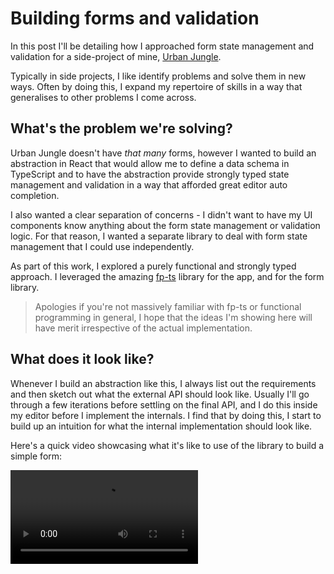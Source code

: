 
# Building forms and validation

In this post I'll be detailing how I approached form state management and validation for a side-project of mine, [Urban Jungle](https://github.com/josephluck/urban-jungle).

Typically in side projects, I like identify problems and solve them in new ways. Often by doing this, I expand my repertoire of skills in a way that generalises to other problems I come across.

## What's the problem we're solving?

Urban Jungle doesn't have _that many_ forms, however I wanted to build an abstraction in React that would allow me to define a data schema in TypeScript and to have the abstraction provide strongly typed state management and validation in a way that afforded great editor auto completion.

I also wanted a clear separation of concerns - I didn't want to have my UI components know anything about the form state management or validation logic. For that reason, I wanted a separate library to deal with form state management that I could use independently.

As part of this work, I explored a purely functional and strongly typed approach. I leveraged the amazing [fp-ts](https://github.com/gcanti/fp-ts) library for the app, and for the form library.

> Apologies if you're not massively familiar with fp-ts or functional programming in general, I hope that the ideas I'm showing here will have merit irrespective of the actual implementation.

## What does it look like?

Whenever I build an abstraction like this, I always list out the requirements and then sketch out what the external API should look like. Usually I'll go through a few iterations before settling on the final API, and I do this inside my editor before I implement the internals. I find that by doing this, I start to build up an intuition for what the internal implementation should look like.

Here's a quick video showcasing what it's like to use of the library to build a simple form:

<Video src="/use-form/use-form-usage.mp4" />

And here's the code:

```typescript
// we'll define a schema of our form fields as a simple object type
type Fields = {
  name: string; // a simple scalar value
  nickname: string;
  location: string;
  avatar: ImageModel; // application-specific data types should be supported too, i.e. we'll have a CameraField component that produces an `ImageModel`.
};

type ImageModel = {
  uri: string;
  width: number;
  height: number;
};

const {
  submit, // submit should run the validation and let the caller know whether everything's valid or not
  registerTextInput, // a function that binds a text field to the form. Provides state management for the field as well as error, touched state and any other information the field needs. MUST be strongly typed to the schema i.e. registerTextInput('name') works, but 'nameee' and 'avatar' throw compile time errors.
  registerSinglePickerInput,
  registerCameraField, // only keys in the schema that match the camera field's value requirements can be registered, i.e. registerCameraField('avatar') will work, whereas 'location' will not.
} = useForm<Fields>(
  // the first argument will be the default values for the form
  {
    name: "",
    nickname: "",
    location: "",
    avatar: {
      uri: "",
      width: 0,
      height: 0,
    },
  },
  // the second argument will be our validation constraints for each field. We'll use Valley to actually implement validation: https://github.com/josephluck/valley
  {
    name: [constraints.isRequired, constraints.alphaNumeric], // multiple constraints are supported
    nickname: [constraints.atLeastLength(5)],
    location: [], // optional fields are supported
    avatar: [constraints.isValidImageModel],
  }
);

const onSubmit = () => {
  // validation uses fp-ts
  pipe(
    TE.fromEither(submit()),
    TE.chain((values) => save(values)) // submit returns the values of the form for ergonomics
  );
};

return (
  <FormContainer onSubmit={onSubmit}>
    <TextField label="Name" {...registerTextInput("name")} />
    <TextField label="Nickname" {...registerTextInput("nickname")} />
    <PickerField
      label="Location"
      multiValue={false}
      options={locations.map((value) => ({
        value,
        label: location,
      }))}
      {...registerSinglePickerInput("location")}
    />
    <CameraField
      label="Picture"
      type="plant"
      {...registerCameraField("avatar")}
    />
  </FormContainer>
);
```

There are a few key things I would like to point out from the above:

**Type safety**

I focused on ensuring that the `useForm` hook is _fully_ type safe. And I don't just mean that `useForm` returns type safe functions and values (i.e. `type RegisterTextInput = (key: string) => TextFieldProps`), but rather the type system _knows about the schema passed to the hook_ (i.e. `type RegisterTextInput = (key: StringKeys<Fields>) => TextFieldProps`).

I'm a strong believer that leveraging the type system to this extent greatly reduces the number of bugs and inconsistencies that build up over time in a code base. In addition, refactoring is _much_ and safer. Types also serving as a form of living documentation for developers - not to mention the editor autocompletion which we'll get to later on.

Here's an example of a type error when using an incompatible key when registering a field:

<Image src="/use-form/invalid-registration.png" width={2852} height={386} />

> `registerCameraField` knows the keys in the schema that are of the type that `<CameraField />` accepts.

**Developer experience**

With everything I build, I strive to deliver the best developer experience I can. There are many different and important things that make for a great developer experience, however one that I find incredibly useful is to leverage TypeScript's ability to provide editor auto completion for domain specific types.

Here's a couple of examples of editor autocompletion when registering a image fields:

<Image src="/use-form/editor-autocompletion.png" width={1102} height={254} />

> Because `useForm` is so strongly typed, editors with TypeScript intellisense will give us a choice of keys that are compatible for registration with the `<CameraField />`

Here's another example for string fields:

<Image
  src="/use-form/editor-autocompletion-string.png"
  width={2578}
  height={466}
/>

> Similarly, editors gives us a choice of keys that are compatible for registration with the `<TextField />`

**Separation of concerns**

The form state management (and validation) are grouped together in a single module and is managed independently from the UI components. As an example, the `<TextField />` has no knowledge of the internal workings of the library, all it cares about is receiving a value and letting the parent component know when the value changes (as well as displaying error messages).

This separation of concerns means that the form state management and the `<TextField />` component can change independently, as they have no direct dependency on one another - apart from the form state management's registration functions return the props that the UI components expect.

In addition, the form state management and validation are completely separate to the business logic of what happens when the data is actually used (i.e. what happens when the form is submitted). The library provides a `submit` function that simply runs validation and provides the current values of the form fields, but it does not actually do anything with the data, not does it provide loading states or anything else. It's intentionally scoped to manage form state and validation really well and nothing more.

**Constraints**

The final thing I would like to point out is that not only are the fields themselves fully type safe to the schema, but the validation constraints are too.

The library uses [Valley](https://github.com/josephluck/valley) (a validation library I wrote) for it's validation, which expects strongly-typed constraint functions. These strong types are fed through from the schema such that it's only possible to provide constraints that are typed to expect the same value as the schema defines.

I find this to be a really important part of both the developer experience and the safety afforded by the library as it allows the developer to be confident that they are configuring their form correctly by ensuring that only compatible constraints used. I liken this level of TypeScript usage to bowling with the guard railes up - you have no choice but to _on target_ (you might not get a perfect strike though 😉).

Here's an example of the type error when using an incompatible number constraint against a string field:

<Image src="/use-form/invalid-constraint.png" width={3088} height={764} />

> The library enforces the constraints for the schema to be compatible with the schema's values. Here we see a compile time error because we've uses a constraint that operates on numbers against the `name` key in the schema, which is a string - only string constraints are permitted.

---

# The implementation

Now we'll dive in to the implementation, which I will show you first and then attempt to explain key areas of interest:

```typescript
import { FieldConstraintsMap, makeValidator } from "@josephluck/valley/lib/fp";

import * as E from "fp-ts/lib/Either";
import * as O from "fp-ts/lib/Option";
import { pipe } from "fp-ts/lib/pipeable";
import { useState } from "react";

import { TextFieldProps } from "../components/text-field";

type Fields = Record<string, any>;

type FilterType<O, T> = { [K in keyof O]: O[K] extends T ? K : never };

type FilterTypeForKeys<O, T> = FilterType<O, T>[keyof O];

export function useForm<Fs extends Fields>(
  initialValues: Fs,
  constraints: FieldConstraintsMap<Fs>
) {
  type StringKeys = FilterTypeForKeys<Fs, string>;

  const doValidate = makeValidator<Fs>(constraints);

  const [values, setValues] = useState(initialValues);

  const [touched, setTouched] = useState(() =>
    getInitialTouched(initialValues)
  );

  const [errors, setErrors] = useState<Record<keyof Fs, string>>(() =>
    pipe(
      doValidate(initialValues),
      E.swap,
      E.getOrElse(() => getInitialErrors(initialValues))
    )
  );

  const validate = (
    currentValues: Fs = values
  ): ReturnType<typeof doValidate> =>
    pipe(
      doValidate(currentValues),
      E.mapLeft((e) => {
        setErrors(e);
        return e;
      }),
      E.map((v) => {
        setErrors(getInitialErrors(initialValues));
        return v;
      })
    );

  const setAllTouched = () => {
    setTouched(
      Object.keys(initialValues).reduce(
        (acc, key) => ({ ...acc, [key]: true }),
        initialValues
      )
    );
  };

  const setValue = <Fk extends keyof Fs>(fieldKey: Fk, fieldValue: Fs[Fk]) => {
    const newValues: Fs = { ...values, [fieldKey]: fieldValue };
    setValues(newValues);
    validate(newValues);
  };

  const setValuesAndValidate = (vals: Partial<Fs>) => {
    const newValues: Fs = { ...values, ...vals };
    setValues(newValues);
    validate(newValues);
  };

  const submit = () => {
    setAllTouched();
    return validate();
  };

  const reset = () => {
    setValues(initialValues);
    setTouched(getInitialTouched(initialValues));
    setErrors(getInitialErrors(initialValues));
  };

  const registerBlur =
    <Fk extends keyof Fs>(fieldKey: Fk) =>
    () => {
      setTouched((current) => ({ ...current, [fieldKey]: true }));
    };

  const registerOnChangeText =
    <Fk extends keyof Fs>(fieldKey: Fk) =>
    (value: string) => {
      setValue(fieldKey, value);
    };

  const registerTextInput = <Fk extends StringKeys>(
    fieldKey: Fk
  ): Partial<TextFieldProps> => ({
    value: values[fieldKey],
    error: errors[fieldKey],
    touched: touched[fieldKey],
    onBlur: registerBlur(fieldKey),
    onChangeText: registerOnChangeText(fieldKey),
  });

  return {
    values,
    touched,
    errors,
    validate,
    setValue,
    setValues: setValuesAndValidate,
    reset,
    submit,
    registerTextInput,
  };
}

const getInitialTouched = <Fs extends Record<string, any>>(
  fields: Fs
): Record<keyof Fs, boolean> =>
  Object.keys(fields).reduce(
    (acc, fieldKey) => ({ ...acc, [fieldKey]: false }),
    fields
  );

const getInitialErrors = <Fs extends Record<string, any>>(
  fields: Fs
): Record<keyof Fs, string> =>
  Object.keys(fields).reduce(
    (acc, fieldKey) => ({ ...acc, [fieldKey]: "" }),
    fields
  );
```

Note, in the code above, I've only included support for text fields. You can imagine that this library could support any number of form field types, depending on the application. For example, Urban Jungle has a form field component for taking a picture and uploading it. This field is _highly_ specific to Urban Jungle, and being able to have first-class form state management and validation for it truly highlights the power of this approach.

### How the types work

The first thing I'd like to highlight is how the type safety works from the schema. You'll notice that there's a generic type argument to `useForm` which is constrained to a `Record<string, any>` type. This constraint ensures that the form hook only manages objects. The generic type argument can be inferred from the initial data argument, but it's advised to manually provide an explicit type.

Built up from the generic type, additional types are created such as `type StringKeys`. These additional types are used in the registration functions to strongly type the name of the field that should be registered according to compatible keys in the schema.

## Registration functions

One thing I quite like about this library is the ease in which you can bind values, callbacks, error states etc to a form field component. For example, `<TextField {...registerTextInput('name')} />` is all you need to tie up validation and state from the library to a form field.

The registration functions are typed to take a key from the schema that matches the type of input, aka, `string` for `<TextField />` components via `registerTextInput()`, `number` for `<NumberField />` components (via `registerNumberInput()`), etc. The registration functions return an object of props that the respective component uses. In the libraries implementation, you'll notice the prop types are imported and are the return types of the registration functions.

One of the great aspects of the registration functions is that if the requirements of the field component change, the compiler will let us know and we can ensure that the form state management conforms to what the components are expecting.

Unfortunately, as the requirements for these registration functions are heavily dependent on the prop requirements of custom components, it's not viable to open source the library.

## Validation

You'll notice a `doValidate` function that uses Valley's `makeValidator` factory function. Valley is a validation library I made (that I wanted to use for Urban Jungle), however it would be trivial to swap out Valley for another validation library. `yup` would be a popular alternative.

I chose to use Valley as it implements `fp-ts` compatible validation constraints requirements using `Either` and `TaskEither` which Urban Jungle uses heavily for controlling business logic in a pure and functional way.

The bulk of the validation logic resides in the `validate` function which simply calls `doValidate` and sets errors in the state (if there are any).

---

# Wrapping up

I hope this article has shown you the way I think about abstracting things away by prioritising developer experience, type safety and maintainability of the outside use.
